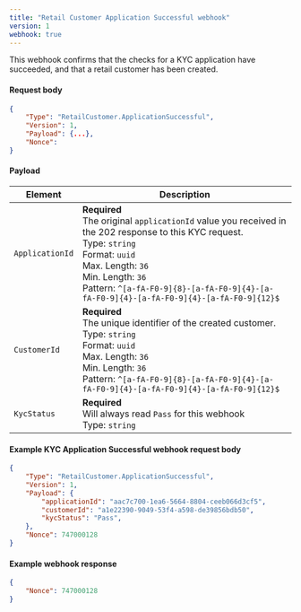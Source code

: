 ```yaml
---
title: "Retail Customer Application Successful webhook"
version: 1
webhook: true
---
```


This webhook confirms that the checks for a  KYC application have succeeded, and that a retail customer has been created.

#### Request body

```json
{
    "Type": "RetailCustomer.ApplicationSuccessful",
    "Version": 1,
    "Payload": {...},
    "Nonce":
}
```

#### Payload

| Element         | Description                                                                                                                                                                                                                                                                                   |
| --------------- | --------------------------------------------------------------------------------------------------------------------------------------------------------------------------------------------------------------------------------------------------------------------------------------------- |
| `ApplicationId` | **Required**<br /> The original `applicationId` value you received in the 202 response to this KYC request. <br/>Type: `string`<br/>Format: `uuid`<br/>Max. Length: `36`<br/>Min. Length: `36`<br /> Pattern: `^[a-fA-F0-9]{8}-[a-fA-F0-9]{4}-[a-fA-F0-9]{4}-[a-fA-F0-9]{4}-[a-fA-F0-9]{12}$` |
| `CustomerId`    | **Required**<br /> The unique identifier of the created customer. <br/>Type: `string`<br/>Format: `uuid`<br/>Max. Length: `36`<br/>Min. Length: `36`<br /> Pattern: `^[a-fA-F0-9]{8}-[a-fA-F0-9]{4}-[a-fA-F0-9]{4}-[a-fA-F0-9]{4}-[a-fA-F0-9]{12}$`                                           |
| `KycStatus`     | **Required**<br /> Will always read `Pass` for this webhook <br/>Type: `string`                                                                                                                                                                                                               |


#### Example KYC Application Successful webhook request body

```json
{
    "Type": "RetailCustomer.ApplicationSuccessful",
    "Version": 1,
    "Payload": {
        "applicationId": "aac7c700-1ea6-5664-8804-ceeb066d3cf5",
        "customerId": "a1e22390-9049-53f4-a598-de39856bdb50",
        "kycStatus": "Pass",
    },
    "Nonce": 747000128
}
```

#### Example webhook response
```json
{
    "Nonce": 747000128
}
```